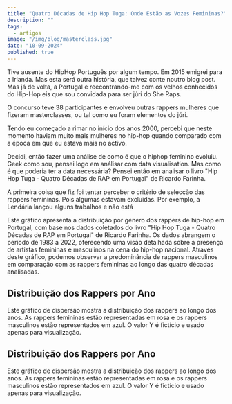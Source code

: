 ```yaml
---
title: "Quatro Décadas de Hip Hop Tuga: Onde Estão as Vozes Femininas?"
description: ""
tags:
  - artigos
image: "/img/blog/masterclass.jpg"
date: "10-09-2024"
published: true
---
```


Tive ausente do HipHop Português por algum tempo. Em 2015 emigrei para a Irlanda. Mas esta será outra história, que talvez conte noutro blog post. Mas já de volta, a Portugal e reecontrando-me com os velhos conhecidos do Hip-Hop eis que sou convidada para ser júri do She Raps.

O concurso teve 38 participantes e envolveu outras rappers mulheres que fizeram masterclasses, ou tal como eu foram elementos do júri.

Tendo eu começado a rimar no início dos anos 2000, percebi que neste momento haviam muito mais mulheres no hip-hop quando comparado com a época em que eu estava mais no activo.

Decidi, então fazer uma análise de como é que o hiphop feminino evoluiu. Geek como sou, pensei logo em análisar com data visualisation. Mas como é que poderia ter a data necessária? Pensei então em analisar o livro "Hip Hop Tuga - Quatro Décadas de RAP em Portugal" de Ricardo Farinha.

A primeira coisa que fiz foi tentar perceber o critério de selecção das rappers femininas. Pois algumas estavam excluidas. Por exemplo, a Lendária lançou alguns trabalhos e não está

Este gráfico apresenta a distribuição por género dos rappers de hip-hop em Portugal, com base nos dados coletados do livro "Hip Hop Tuga - Quatro Décadas de RAP em Portugal" de Ricardo Farinha. Os dados abrangem o período de 1983 a 2022, oferecendo uma visão detalhada sobre a presença de artistas femininas e masculinos na cena do hip-hop nacional. Através deste gráfico, podemos observar a predominância de rappers masculinos em comparação com as rappers femininas ao longo das quatro décadas analisadas.

<LivroHhTugaMulheresPieChart />

## Distribuição dos Rappers por Ano

Este gráfico de dispersão mostra a distribuição dos rappers ao longo dos anos. As rappers femininas estão representadas em rosa e os rappers masculinos estão representados em azul. O valor Y é fictício e usado apenas para visualização.

<LivroHhTugaMulheresScatterPlot />

## Distribuição dos Rappers por Ano

Este gráfico de dispersão mostra a distribuição dos rappers ao longo dos anos. As rappers femininas estão representadas em rosa e os rappers masculinos estão representados em azul. O valor Y é fictício e usado apenas para visualização.

<LivroHhTugaMulheresLineChart />
